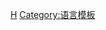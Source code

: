 {{Sidebar
|name=音韻學
|bodystyle=background:#efefef; width: auto;
|title=[[汉语音韵学]]
|titlestyle=background-color: #bcbcbc;
|headingstyle=background-color: #bcbcbc;
|contentstyle=text-align:left;
|heading1=[[漢字#字音|字音]]構造
|content1=[[聲母]] + [[韻母]] / [[聲調]]
|content1style=text-align:center;
|content2style=text-align:center;font-size:12px;
|content2=[[韻母]] ([[介音]]+[[韻腹]]+[[韻尾]])<br />韻 ([[韻腹]]+[[韻尾]]/[[聲調]])<br />[[攝 (聲韻學)|韻攝]] ([[韻腹]]+[[韻尾]])
|content3=<div>聲母: [[五音 (音韻)|五音]] [[清濁音|清濁]] [[三十六字母]]</div>
|content4=<div>介音: [[等呼]] [[四呼]]</div>
|content5=<div>韻腹: [[內外轉]] [[攝 (聲韻學)|十六攝]]</div>
|content6=<div>韻尾: [[韻尾|陰聲韻・陽聲韻]]・[[入聲|入聲韻]]</div>
|content7=<div>聲調: [[四聲|四聲八調]] [[平仄]] [[舒促]]</div>
|heading20=[[上古汉语]]：[[古音學]]
|content20style=text-align:center;
|content20=- [[詩經]]音系 -
|content21= [[叶音]]
|content22= [[古无轻唇音|古无轻唇]] [[古無舌上音|古无舌上]] [[古無正齒音|古无正齿]] [[古音无邪纽|古无邪纽]]
|content23= [[娘日歸泥]] [[喻三歸匣]] [[喻四歸定]] [[照二歸精]] [[照三歸知]]
|content29=<div>[[音讀|日本漢字音]]: [[古音_(日本漢字音)|古音]]</div>
|heading50=[[中古汉语]]：[[今音學]]
|content50style=text-align:center;
|content50=- 早期：[[六朝音系]] -
|content59=<div>[[音讀|日本漢字音]]: [[吳音]]</div>
|content60style=text-align:center;
|content60=- 中期：[[隋唐音系]] -
|content61=[[系联法]] [[重紐]]
|content62=[[韻書]]: [[切韻]] [[廣韻]] [[平水韻]]
|content67=<div>[[音讀|日本漢字音]]: [[漢音]]</div>
|content68=[[朝鮮漢字音]]
|content69=[[越南漢字音]]
|content70style=text-align:center;
|content70=- 晚期：[[五代音系]] -
|content71=[[韻圖]]: [[韻鏡]]
|heading80=[[近代汉语]]
|content80style=text-align:center;
|content80=- [[早期官話]]：[[北音學]] -
|content81=[[宋代音系]]: [[皇极经世声音唱和图]]
|content82=[[元代音系]]: [[蒙古字韻]] [[中原音韻]]
|content83=[[明清音系]]: [[韻畧易通]] 
|content89=<div>[[音讀|日本漢字音]]: [[唐音]]</div>
|content90style=text-align:center;
|content90=- 其它近代音系 -
|content91=近代[[粵語]]: [[分韻撮要]]
|content92=近代[[閩語]]: [[彙音妙悟]]
|heading100=表音法
|content101=[[反切|直音 反切]] [[韻書]] [[韵图]]
|content102=[[注音符號]] [[漢語拼音]]
|tnavbar=off
}}<noinclude>
[[Category:漢語音韻學|H]]
[[Category:语言模板]]
</noinclude>